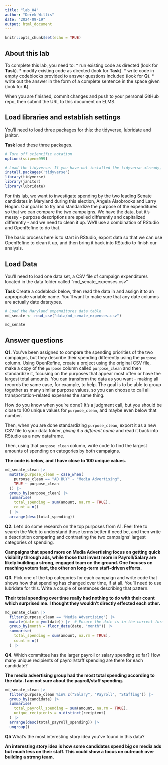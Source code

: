 ```yaml
---
title: "lab_04"
author: "Derek Willis"
date: "2024-09-19"
output: html_document
---
```


```r
knitr::opts_chunk$set(echo = TRUE)
```

## About this lab

To complete this lab, you need to: \* run existing code as directed (look for **Task**). \* modify existing code as directed (look for **Task**). \* write code in empty codeblocks provided to answer questions included (look for **Q**). \* write out the answer in the form of a complete sentence in the space given (look for **A**).

When you are finished, commit changes and push to your personal GitHub repo, then submit the URL to this document on ELMS.

## Load libraries and establish settings

You'll need to load three packages for this: the tidyverse, lubridate and janitor.

**Task** load these three packages.

```r
# Turn off scientific notation
options(scipen=999)

# Load the tidyverse. If you have not installed the tidyverse already, remove the # from the next line and run it first.  
install.packages('tidyverse')
library(tidyverse)
library(janitor)
library(lubridate)

```

For this lab, we want to investigate spending by the two leading Senate candidates in Maryland during this election, Angela Alsobrooks and Larry Hogan. Our goal is to try and standardize the purpose of the expenditures so that we can compare the two campaigns. We have the data, but it's messy - purpose descriptions are spelled differently and capitalized differently - and we need to clean it up. We'll use a combination of RStudio and OpenRefine to do that.

The basic process here is to start in RStudio, export data so that we can use OpenRefine to clean it up, and then bring it back into RStudio to finish our analysis.

## Load Data

You'll need to load one data set, a CSV file of campaign expenditures located in the data folder called "md_senate_expenses.csv"

**Task** Create a codeblock below, then read the data in and assign it to an appropriate variable name. You'll want to make sure that any date columns are actually date datatypes.

```r
# Load the Maryland expenditures data table
md_senate <- read_csv("data/md_senate_expenses.csv")

md_senate
```

## Answer questions

**Q1.** You've been assigned to compare the spending priorities of the two campaigns, but they describe their spending differently using the `purpose` column. Using OpenRefine, create a project using the original CSV file, make a copy of the `purpose` column called `purpose_clean` and then standardize it, focusing on the purposes that appear most often or have the largest total amounts. You can transform the data as you want - making all records the same case, for example, to help. The goal is to be able to group together as many similar purpose values, so you can choose to call all transportation-related expenses the same thing.

How do you know when you're done? It's a judgment call, but you should be close to 100 unique values for `purpose_clean`, and maybe even below that number.

Then, when you are done standardizing `purpose_clean`, export it as a new CSV file to your data folder, *giving it a different name* and read it back into RStudio as a new dataframe.

Then, using that `purpose_clean` column, write code to find the largest amounts of spending on categories by both campaigns.

**The code is below, and I have close to 100 unique values.**

```r
md_senate_clean |>
  mutate(purpose_clean = case_when(
    purpose_clean == "AD BUY" ~ "Media Advertising",
    TRUE ~ purpose_clean
  )) |>
  group_by(purpose_clean) |>
  summarise(
    total_spending = sum(amount, na.rm = TRUE),
    count = n()
  ) |>
  arrange(desc(total_spending))
```

**Q2.** Let's do some research on the top purposes from A1. Feel free to search the Web to understand those terms better if need be, and then write a description comparing and contrasting the two campaigns' largest categories of spending.

**Campaigns that spend more on Media Advertising focus on getting quick visibility through ads, while those that invest more in Payroll/Salary are likely building a strong, engaged team on the ground. One focuses on reaching voters fast, the other on long-term staff-driven efforts.**

**Q3.** Pick one of the top categories for each campaign and write code that shows how that spending has changed over time, if at all. You'll need to use lubridate for this. Write a couple of sentences describing that pattern.

**Their total spending over time really had nothing to do with their count which surprised me. I thought they wouldn't directly effected each other.**

```r
md_senate_clean |>
  filter(purpose_clean == "Media Advertising") |>
  mutate(date = ymd(date)) |>  # Ensure the date is in the correct format
  group_by(month = floor_date(date, "month")) |>  
  summarise(
    total_spending = sum(amount, na.rm = TRUE),
    count = n()
  ) |>
```

**Q4.** Which committee has the larger payroll or salary spending so far? How many unique recipients of payroll/staff spending are there for each candidate?

**The media advertising group had the most total spending according to the data. I am not sure about the payroll/staff spending.**

```r
md_senate_clean |>
  filter(purpose_clean %in% c("Salary", "Payroll", "Staffing")) |>
  group_by(candidate) |>
  summarise(
    total_payroll_spending = sum(amount, na.rm = TRUE),
    unique_recipients = n_distinct(recipient)
  ) |>
  arrange(desc(total_payroll_spending)) |>
  ungroup()
```

**Q5** What's the most interesting story idea you've found in this data?

**An interesting story idea is how some candidates spend big on media ads but much less on their staff. This could show a focus on outreach over building a strong team.**
